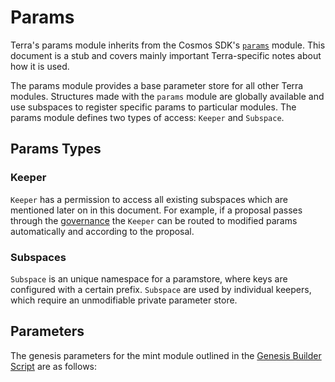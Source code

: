 
# Params

<Admonition type="info">

Terra's params module inherits from the Cosmos SDK's [`params`](https://docs.cosmos.network/master/modules/params/) module. This document is a stub and covers mainly important Terra-specific notes about how it is used.

</Admonition>

The params module provides a base parameter store for all other Terra modules. Structures made with the `params` module are globally available and use subspaces to register specific params to particular modules. The params module defines two types of access: `Keeper` and `Subspace`.

## Params Types

### Keeper

`Keeper` has a permission to access all existing subspaces which are mentioned later on in this document. For example, if a proposal passes through the [governance](/docs/develop/module-specifications/spec-governance.md) the `Keeper` can be routed to modified params automatically and according to the proposal.

### Subspaces

`Subspace` is an unique namespace for a paramstore, where keys are configured with a certain prefix. `Subspace` are used by individual keepers, which require an unmodifiable private parameter store.

## Parameters

The genesis parameters for the mint module outlined in the [Genesis Builder Script](https://github.com/terra-money/genesis-tools/blob/main/src/genesis_builder.py#L112) are as follows:
